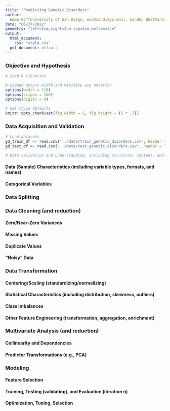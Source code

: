 ```yaml
---
title: "Predicting Genetic Disorders"
author:
  Emma Oo^[University of San Diego, eoo@sandiego.edu], Sindhu Bhattarai^[University of San Diego, sbhattarai@sandiego.edu], Dave Friesen^[University of San Diego, dfriesen@sandiego.edu]
date: "06/27/2022"
geometry: "left=2cm,right=2cm,top=2cm,bottom=2cm"
output:
  html_document:
    css: "style.css"
  pdf_document: default
---
```


<style>
.main-container {
  max-width: 1024px;
}
</style>


### Objective and Hypothesis


```r
# Load R libraries

# Expand output width and minimize exp notation
options(width = 110)
options(scipen = 100)
options(digits = 4)

# Set style defaults
knitr::opts_chunk$set(fig.width = 5, fig.height = (5 * .7))
```


### Data Acquisition and Validation

```r
# Load datasets
gd_train_df <- read.csv("../data/train_genetic_disorders.csv", header = TRUE)
gd_test_df <- read.csv("../data/test_genetic_disorders.csv", header = TRUE)

# Data validation and understanding, including structure, content, and statistical characteristics covered below
```

#### Data (Sample) Characteristics (including variable types, formats, and names)
#### Categorical Variables


### Data Splitting


### Data Cleaning (and reduction)

#### Zero/Near-Zero Variances
#### Missing Values
#### Duplicate Values
#### "Noisy" Data


### Data Transformation

#### Centering/Scaling (standardizing/normalizing)
#### Statistical Characteristics (including distribution, skewness, outliers)
#### Class Imbalances
#### Other Feature Engineering (transformation, aggregation, enrichment)


### Multivariate Analysis (and reduction)

#### Collinearity and Dependencies
#### Predictor Transformations (e.g., PCA)


### Modeling

#### Feature Selection
#### Training, Testing (validating), and Evaluation (iteration n)
#### Optimization, Tuning, Selection
